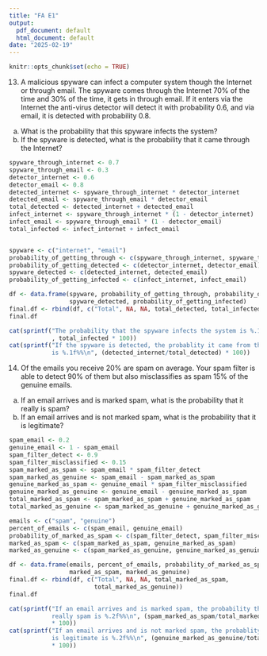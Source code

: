 ---
title: "FA E1"
output:
  pdf_document: default
  html_document: default
date: "2025-02-19"
---

```{r setup, include=FALSE}
knitr::opts_chunk$set(echo = TRUE)
```

13. A malicious spyware can infect a computer system though the Internet or
through email. The spyware comes through the Internet 70% of the time
and 30% of the time, it gets in through email. If it enters via the Internet
the anti-virus detector will detect it with probability 0.6, and via email, it is
detected with probability 0.8.
(a) What is the probability that this spyware infects the system?
(b) If the spyware is detected, what is the probability that it came through the
Internet?

```{r}
spyware_through_internet <- 0.7
spyware_through_email <- 0.3
detector_internet <- 0.6
detector_email <- 0.8
detected_internet <- spyware_through_internet * detector_internet
detected_email <- spyware_through_email * detector_email
total_detected <- detected_internet + detected_email
infect_internet <- spyware_through_internet * (1 - detector_internet)
infect_email <- spyware_through_email * (1 - detector_email)
total_infected <- infect_internet + infect_email


spyware <- c("internet", "email")
probability_of_getting_through <- c(spyware_through_internet, spyware_through_email)
probability_of_getting_detected <- c(detector_internet, detector_email)
spyware_detected <- c(detected_internet, detected_email)
probability_of_getting_infected <- c(infect_internet, infect_email)

df <- data.frame(spyware, probability_of_getting_through, probability_of_getting_detected, 
                 spyware_detected, probability_of_getting_infected)
final.df <- rbind(df, c("Total", NA, NA, total_detected, total_infected))
final.df

cat(sprintf("The probability that the spyware infects the system is %.1f%%\n"
            , total_infected * 100))
cat(sprintf("If the spyware is detected, the probablity it came from the internet
            is %.1f%%\n", (detected_internet/total_detected) * 100))
```


14. Of the emails you receive 20% are spam on average. Your spam filter is able to
detect 90% of them but also misclassifies as spam 15% of the genuine emails.
(a) If an email arrives and is marked spam, what is the probability that it really
is spam?
(b) If an email arrives and is not marked spam, what is the probability that it
is legitimate?

```{r}
spam_email <- 0.2
genuine_email <- 1 - spam_email
spam_filter_detect <- 0.9
spam_filter_misclassified <- 0.15
spam_marked_as_spam <- spam_email * spam_filter_detect
spam_marked_as_genuine <- spam_email - spam_marked_as_spam
genuine_marked_as_spam <- genuine_email * spam_filter_misclassified
genuine_marked_as_genuine <- genuine_email - genuine_marked_as_spam
total_marked_as_spam <- spam_marked_as_spam + genuine_marked_as_spam
total_marked_as_genuine <- spam_marked_as_genuine + genuine_marked_as_genuine

emails <- c("spam", "genuine")
percent_of_emails <- c(spam_email, genuine_email)
probability_of_marked_as_spam <- c(spam_filter_detect, spam_filter_misclassified)
marked_as_spam <- c(spam_marked_as_spam, genuine_marked_as_spam)
marked_as_genuine <- c(spam_marked_as_genuine, genuine_marked_as_genuine)

df <- data.frame(emails, percent_of_emails, probability_of_marked_as_spam, 
                 marked_as_spam, marked_as_genuine)
final.df <- rbind(df, c("Total", NA, NA, total_marked_as_spam, 
                        total_marked_as_genuine))
final.df

cat(sprintf("If an email arrives and is marked spam, the probability that it is 
            really spam is %.2f%%\n", (spam_marked_as_spam/total_marked_as_spam)
            * 100))
cat(sprintf("If an email arrives and is not marked spam, the probablity that it 
            is legitimate is %.2f%%\n", (genuine_marked_as_genuine/total_marked_as_genuine)
            * 100))

```

